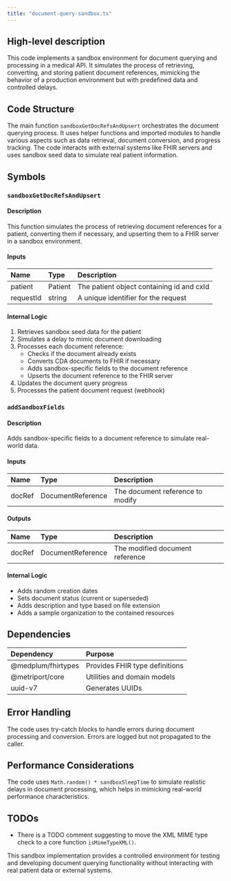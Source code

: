 ```yaml
---
title: "document-query-sandbox.ts"
---
```


## High-level description
This code implements a sandbox environment for document querying and processing in a medical API. It simulates the process of retrieving, converting, and storing patient document references, mimicking the behavior of a production environment but with predefined data and controlled delays.

## Code Structure
The main function `sandboxGetDocRefsAndUpsert` orchestrates the document querying process. It uses helper functions and imported modules to handle various aspects such as data retrieval, document conversion, and progress tracking. The code interacts with external systems like FHIR servers and uses sandbox seed data to simulate real patient information.

## Symbols

### `sandboxGetDocRefsAndUpsert`
#### Description
This function simulates the process of retrieving document references for a patient, converting them if necessary, and upserting them to a FHIR server in a sandbox environment.

#### Inputs
| Name | Type | Description |
|:-----|:-----|:------------|
| patient | Patient | The patient object containing id and cxId |
| requestId | string | A unique identifier for the request |

#### Internal Logic
1. Retrieves sandbox seed data for the patient
2. Simulates a delay to mimic document downloading
3. Processes each document reference:
   - Checks if the document already exists
   - Converts CDA documents to FHIR if necessary
   - Adds sandbox-specific fields to the document reference
   - Upserts the document reference to the FHIR server
4. Updates the document query progress
5. Processes the patient document request (webhook)

### `addSandboxFields`
#### Description
Adds sandbox-specific fields to a document reference to simulate real-world data.

#### Inputs
| Name | Type | Description |
|:-----|:-----|:------------|
| docRef | DocumentReference | The document reference to modify |

#### Outputs
| Name | Type | Description |
|:-----|:-----|:------------|
| docRef | DocumentReference | The modified document reference |

#### Internal Logic
- Adds random creation dates
- Sets document status (current or superseded)
- Adds description and type based on file extension
- Adds a sample organization to the contained resources

## Dependencies
| Dependency | Purpose |
|:-----------|:--------|
| @medplum/fhirtypes | Provides FHIR type definitions |
| @metriport/core | Utilities and domain models |
| uuid-v7 | Generates UUIDs |

## Error Handling
The code uses try-catch blocks to handle errors during document processing and conversion. Errors are logged but not propagated to the caller.

## Performance Considerations
The code uses `Math.random() * sandboxSleepTime` to simulate realistic delays in document processing, which helps in mimicking real-world performance characteristics.

## TODOs
- There is a TODO comment suggesting to move the XML MIME type check to a core function `isMimeTypeXML()`.

This sandbox implementation provides a controlled environment for testing and developing document querying functionality without interacting with real patient data or external systems.